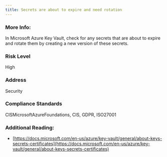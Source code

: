 ```yaml
---
title: Secrets are about to expire and need rotation
---
```


### More Info:

In Microsoft Azure Key Vault, check for any secrets that are about to expire and rotate them by creating a new version of these secrets.

### Risk Level

High

### Address

Security

### Compliance Standards

CISMicrosoftAzureFoundations, CIS, GDPR, ISO27001

### Additional Reading:

- [https://docs.microsoft.com/en-us/azure/key-vault/general/about-keys-secrets-certificates](https://docs.microsoft.com/en-us/azure/key-vault/general/about-keys-secrets-certificates)
